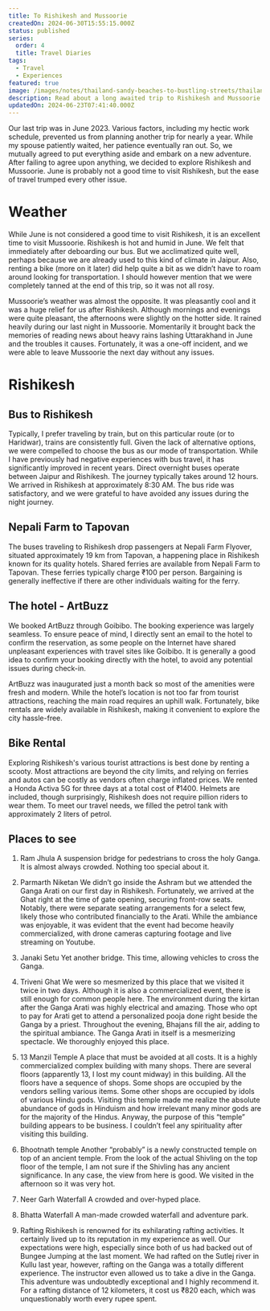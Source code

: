 ```yaml
---
title: To Rishikesh and Mussoorie
createdOn: 2024-06-30T15:55:15.000Z
status: published
series:
  order: 4
  title: Travel Diaries
tags:
  - Travel
  - Experiences
featured: true
image: /images/notes/thailand-sandy-beaches-to-bustling-streets/thailand.jpg
description: Read about a long awaited trip to Rishikesh and Mussoorie
updatedOn: 2024-06-23T07:41:40.000Z
---
```


Our last trip was in June 2023. Various factors, including my hectic work schedule, prevented us from planning another trip for nearly a year. While my spouse patiently waited, her patience eventually ran out. So, we mutually agreed to put everything aside and embark on a new adventure. After failing to agree upon anything, we decided to explore Rishikesh and Mussoorie. June is probably not a good time to visit Rishikesh, but the ease of travel trumped every other issue.

# Weather

While June is not considered a good time to visit Rishikesh, it is an excellent time to visit Mussoorie. Rishikesh is hot and humid in June. We felt that immediately after deboarding our bus. But we acclimatized quite well, perhaps because we are already used to this kind of climate in Jaipur. Also, renting a bike (more on it later) did help quite a bit as we didn’t have to roam around looking for transportation. I should however mention that we were completely tanned at the end of this trip, so it was not all rosy.

Mussoorie’s weather was almost the opposite. It was pleasantly cool and it was a huge relief for us after Rishikesh. Although mornings and evenings were quite pleasant, the afternoons were slightly on the hotter side. It rained heavily during our last night in Mussoorie. Momentarily it brought back the memories of reading news about heavy rains lashing Uttarakhand in June and the troubles it causes. Fortunately, it was a one-off incident, and we were able to leave Mussoorie the next day without any issues.

# Rishikesh

## Bus to Rishikesh

Typically, I prefer traveling by train, but on this particular route (or to Haridwar), trains are consistently full. Given the lack of alternative options, we were compelled to choose the bus as our mode of transportation. While I have previously had negative experiences with bus travel, it has significantly improved in recent years. Direct overnight buses operate between Jaipur and Rishikesh. The journey typically takes around 12 hours. We arrived in Rishikesh at approximately 8:30 AM. The bus ride was satisfactory, and we were grateful to have avoided any issues during the night journey.

## Nepali Farm to Tapovan

The buses traveling to Rishikesh drop passengers at Nepali Farm Flyover, situated approximately 19 km from Tapovan, a happening place in Rishikesh known for its quality hotels. Shared ferries are available from Nepali Farm to Tapovan. These ferries typically charge ₹100 per person. Bargaining is generally ineffective if there are other individuals waiting for the ferry.

## The hotel - ArtBuzz

We booked ArtBuzz through Goibibo. The booking experience was largely seamless. To ensure peace of mind, I directly sent an email to the hotel to confirm the reservation, as some people on the Internet have shared unpleasant experiences with travel sites like Goibibo. It is generally a good idea to confirm your booking directly with the hotel, to avoid any potential issues during check-in.

ArtBuzz was inaugurated just a month back so most of the amenities were fresh and modern. While the hotel’s location is not too far from tourist attractions, reaching the main road requires an uphill walk. Fortunately, bike rentals are widely available in Rishikesh, making it convenient to explore the city hassle-free.

## Bike Rental

Exploring Rishikesh's various tourist attractions is best done by renting a scooty. Most attractions are beyond the city limits, and relying on ferries and autos can be costly as vendors often charge inflated prices. We rented a Honda Activa 5G for three days at a total cost of ₹1400. Helmets are included, though surprisingly, Rishikesh does not require pillion riders to wear them. To meet our travel needs, we filled the petrol tank with approximately 2 liters of petrol.

## Places to see

1. Ram Jhula
   A suspension bridge for pedestrians to cross the holy Ganga. It is almost always crowded. Nothing too special about it.

2. Parmarth Niketan
   We didn’t go inside the Ashram but we attended the Ganga Arati on our first day in Rishikesh. Fortunately, we arrived at the Ghat right at the time of gate opening, securing front-row seats. Notably, there were separate seating arrangements for a select few, likely those who contributed financially to the Arati. While the ambiance was enjoyable, it was evident that the event had become heavily commercialized, with drone cameras capturing footage and live streaming on Youtube.

3. Janaki Setu
   Yet another bridge. This time, allowing vehicles to cross the Ganga.

4. Triveni Ghat
   We were so mesmerized by this place that we visited it twice in two days. Although it is also a commercialized event, there is still enough for common people here. The environment during the kirtan after the Ganga Arati was highly electrical and amazing. Those who opt to pay for Arati get to attend a personalized pooja done right beside the Ganga by a priest. Throughout the evening, Bhajans fill the air, adding to the spiritual ambiance. The Ganga Arati in itself is a mesmerizing spectacle. We thoroughly enjoyed this place.

5. 13 Manzil Temple
   A place that must be avoided at all costs. It is a highly commercialized complex building with many shops. There are several floors (apparently 13, I lost my count midway) in this building. All the floors have a sequence of shops. Some shops are occupied by the vendors selling various items. Some other shops are occupied by idols of various Hindu gods. Visiting this temple made me realize the absolute abundance of gods in Hinduism and how irrelevant many minor gods are for the majority of the Hindus. Anyway, the purpose of this “temple” building appears to be business. I couldn’t feel any spirituality after visiting this building.

6. Bhootnath temple
   Another “probably” is a newly constructed temple on top of an ancient temple. From the look of the actual Shivling on the top floor of the temple, I am not sure if the Shivling has any ancient significance. In any case, the view from here is good. We visited in the afternoon so it was very hot.

7. Neer Garh Waterfall
   A crowded and over-hyped place.

8. Bhatta Waterfall
   A man-made crowded waterfall and adventure park.

9. Rafting
   Rishikesh is renowned for its exhilarating rafting activities. It certainly lived up to its reputation in my experience as well. Our expectations were high, especially since both of us had backed out of Bungee Jumping at the last moment. We had rafted on the Sutlej river in Kullu last year, however, rafting on the Ganga was a totally different experience. The instructor even allowed us to take a dive in the Ganga. This adventure was undoubtedly exceptional and I highly recommend it. For a rafting distance of 12 kilometers, it cost us ₹820 each, which was unquestionably worth every rupee spent.
